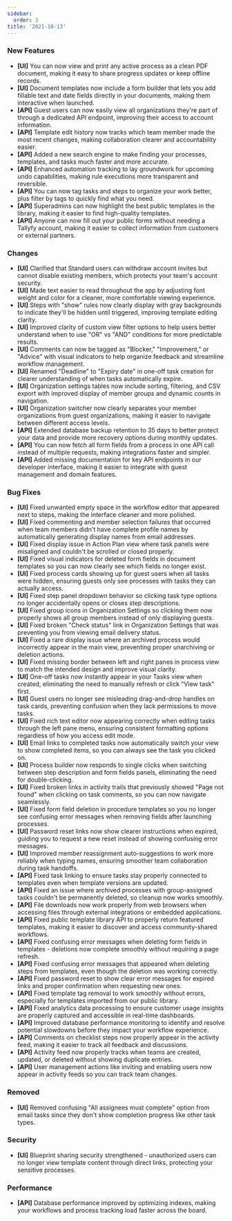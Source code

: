 ```yaml
---
sidebar:
  order: 3
title: '2021-10-13'
---
```


### New Features

- **[UI]** You can now view and print any active process as a clean PDF document, making it easy to share progress updates or keep offline records.
- **[UI]** Document templates now include a form builder that lets you add fillable text and date fields directly in your documents, making them interactive when launched.
- **[API]** Guest users can now easily view all organizations they're part of through a dedicated API endpoint, improving their access to account information.
- **[API]** Template edit history now tracks which team member made the most recent changes, making collaboration clearer and accountability easier.
- **[API]** Added a new search engine to make finding your processes, templates, and tasks much faster and more accurate.
- **[API]** Enhanced automation tracking to lay groundwork for upcoming undo capabilities, making rule executions more transparent and reversible.
- **[API]** You can now tag tasks and steps to organize your work better, plus filter by tags to quickly find what you need.
- **[API]** Superadmins can now highlight the best public templates in the library, making it easier to find high-quality templates.
- **[API]** Anyone can now fill out your public forms without needing a Tallyfy account, making it easier to collect information from customers or external partners.

### Changes

- **[UI]** Clarified that Standard users can withdraw account invites but cannot disable existing members, which protects your team's account security.
- **[UI]** Made text easier to read throughout the app by adjusting font weight and color for a cleaner, more comfortable viewing experience.
- **[UI]** Steps with "show" rules now clearly display with gray backgrounds to indicate they'll be hidden until triggered, improving template editing clarity.
- **[UI]** Improved clarity of custom view filter options to help users better understand when to use "OR" vs "AND" conditions for more predictable results.
- **[UI]** Comments can now be tagged as "Blocker," "Improvement," or "Advice" with visual indicators to help organize feedback and streamline workflow management.
- **[UI]** Renamed "Deadline" to "Expiry date" in one-off task creation for clearer understanding of when tasks automatically expire.
- **[UI]** Organization settings tables now include sorting, filtering, and CSV export with improved display of member groups and dynamic counts in navigation.
- **[UI]** Organization switcher now clearly separates your member organizations from guest organizations, making it easier to navigate between different access levels.
- **[API]** Extended database backup retention to 35 days to better protect your data and provide more recovery options during monthly updates.
- **[API]** You can now fetch all form fields from a process in one API call instead of multiple requests, making integrations faster and simpler.
- **[API]** Added missing documentation for key API endpoints in our developer interface, making it easier to integrate with guest management and domain features.

### Bug Fixes

- **[UI]** Fixed unwanted empty space in the workflow editor that appeared next to steps, making the interface cleaner and more polished.
- **[UI]** Fixed commenting and member selection failures that occurred when team members didn't have complete profile names by automatically generating display names from email addresses.
- **[UI]** Fixed display issue in Action Plan view where task panels were misaligned and couldn't be scrolled or closed properly.
- **[UI]** Fixed visual indicators for deleted form fields in document templates so you can now clearly see which fields no longer exist.
- **[UI]** Fixed process cards showing up for guest users when all tasks were hidden, ensuring guests only see processes with tasks they can actually access.
- **[UI]** Fixed step panel dropdown behavior so clicking task type options no longer accidentally opens or closes step descriptions.
- **[UI]** Fixed group icons in Organization Settings so clicking them now properly shows all group members instead of only displaying guests.
- **[UI]** Fixed broken "Check status" link in Organization Settings that was preventing you from viewing email delivery status.
- **[UI]** Fixed a rare display issue where an archived process would incorrectly appear in the main view, preventing proper unarchiving or deletion actions.
- **[UI]** Fixed missing border between left and right panes in process view to match the intended design and improve visual clarity.
- **[UI]** One-off tasks now instantly appear in your Tasks view when created, eliminating the need to manually refresh or click "View task" first.
- **[UI]** Guest users no longer see misleading drag-and-drop handles on task cards, preventing confusion when they lack permissions to move tasks.
- **[UI]** Fixed rich text editor now appearing correctly when editing tasks through the left pane menu, ensuring consistent formatting options regardless of how you access edit mode.
- **[UI]** Email links to completed tasks now automatically switch your view to show completed items, so you can always see the task you clicked on.
- **[UI]** Process builder now responds to single clicks when switching between step description and form fields panels, eliminating the need for double-clicking.
- **[UI]** Fixed broken links in activity trails that previously showed "Page not found" when clicking on task comments, so you can now navigate seamlessly.
- **[UI]** Fixed form field deletion in procedure templates so you no longer see confusing error messages when removing fields after launching processes.
- **[UI]** Password reset links now show clearer instructions when expired, guiding you to request a new reset instead of showing confusing error messages.
- **[UI]** Improved member reassignment auto-suggestions to work more reliably when typing names, ensuring smoother team collaboration during task handoffs.
- **[API]** Fixed task linking to ensure tasks stay properly connected to templates even when template versions are updated.
- **[API]** Fixed an issue where archived processes with group-assigned tasks couldn't be permanently deleted, so cleanup now works smoothly.
- **[API]** File downloads now work properly from web browsers when accessing files through external integrations or embedded applications.
- **[API]** Fixed public template library API to properly return featured templates, making it easier to discover and access community-shared workflows.
- **[API]** Fixed confusing error messages when deleting form fields in templates - deletions now complete smoothly without requiring a page refresh.
- **[API]** Fixed confusing error messages that appeared when deleting steps from templates, even though the deletion was working correctly.
- **[API]** Fixed password reset to show clear error messages for expired links and proper confirmation when requesting new ones.
- **[API]** Fixed template tag removal to work smoothly without errors, especially for templates imported from our public library.
- **[API]** Fixed analytics data processing to ensure customer usage insights are properly captured and accessible in real-time dashboards.
- **[API]** Improved database performance monitoring to identify and resolve potential slowdowns before they impact your workflow experience.
- **[API]** Comments on checklist steps now properly appear in the activity feed, making it easier to track all feedback and discussions.
- **[API]** Activity feed now properly tracks when teams are created, updated, or deleted without showing duplicate entries.
- **[API]** User management actions like inviting and enabling users now appear in activity feeds so you can track team changes.

### Removed

- **[UI]** Removed confusing "All assignees must complete" option from email tasks since they don't show completion progress like other task types.

### Security

- **[UI]** Blueprint sharing security strengthened - unauthorized users can no longer view template content through direct links, protecting your sensitive processes.

### Performance

- **[API]** Database performance improved by optimizing indexes, making your workflows and process tracking load faster across the board.